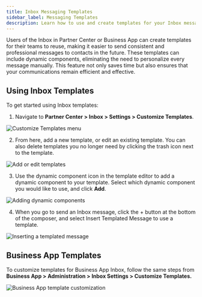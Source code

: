 ```yaml
---
title: Inbox Messaging Templates
sidebar_label: Messaging Templates
description: Learn how to use and create templates for your Inbox messaging
---
```


Users of the Inbox in Partner Center or Business App can create templates for their teams to reuse, making it easier to send consistent and professional messages to contacts in the future. These templates can include dynamic components, eliminating the need to personalize every message manually. This feature not only saves time but also ensures that your communications remain efficient and effective.

## Using Inbox Templates

To get started using Inbox templates:

1. Navigate to **Partner Center > Inbox > Settings > Customize Templates**.

![Customize Templates menu](/img/partner-center-inbox/customize-templates.jpg)

2. From here, add a new template, or edit an existing template. You can also delete templates you no longer need by clicking the trash icon next to the template.

![Add or edit templates](/img/partner-center-inbox/add-edit-template.jpg)

3. Use the dynamic component icon in the template editor to add a dynamic component to your template. Select which dynamic component you would like to use, and click **Add**.

![Adding dynamic components](/img/partner-center-inbox/dynamic-components.jpg)

4. When you go to send an Inbox message, click the + button at the bottom of the composer, and select Insert Templated Message to use a template.

![Inserting a templated message](/img/partner-center-inbox/insert-template.jpg)

## Business App Templates

To customize templates for Business App Inbox, follow the same steps from **Business App > Administration > Inbox Settings > Customize Templates.**

![Business App template customization](/img/partner-center-inbox/business-app-templates.jpg)